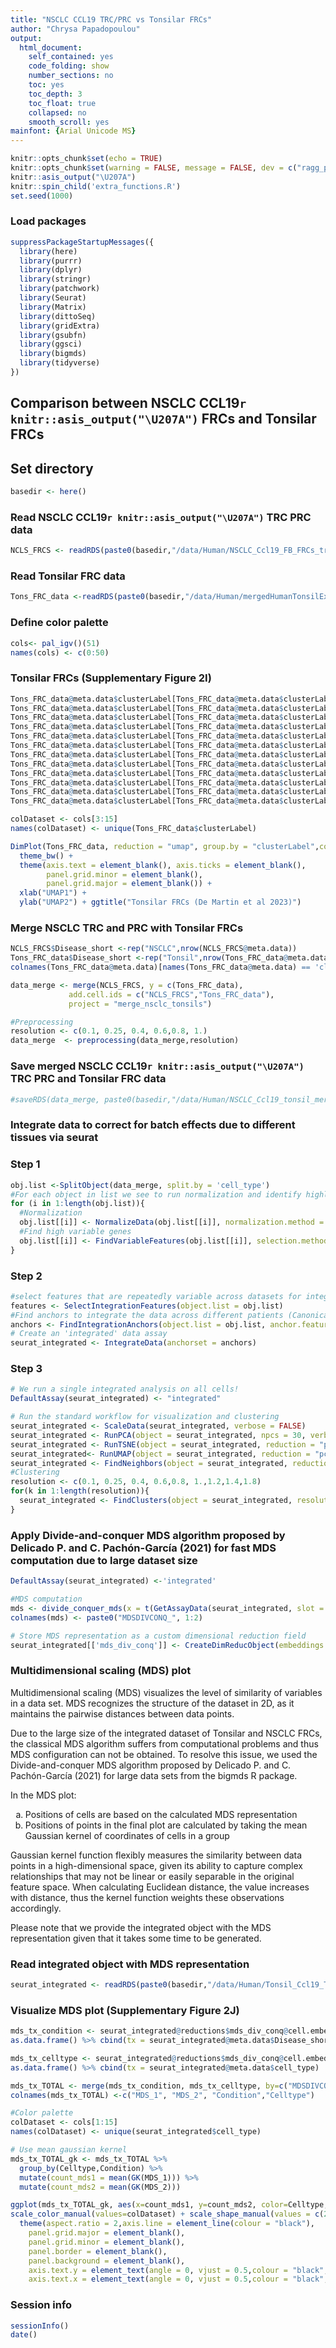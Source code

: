 ```yaml
---
title: "NSCLC CCL19 TRC/PRC vs Tonsilar FRCs"
author: "Chrysa Papadopoulou"
output:
  html_document:
    self_contained: yes
    code_folding: show
    number_sections: no
    toc: yes
    toc_depth: 3
    toc_float: true
    collapsed: no
    smooth_scroll: yes
mainfont: {Arial Unicode MS}
---
```


```r
knitr::opts_chunk$set(echo = TRUE)
knitr::opts_chunk$set(warning = FALSE, message = FALSE, dev = c("ragg_png", "cairo_pdf"))
knitr::asis_output("\U207A")
knitr::spin_child('extra_functions.R')
set.seed(1000)
```

### Load packages
```r
suppressPackageStartupMessages({
  library(here)
  library(purrr)
  library(dplyr)
  library(stringr)
  library(patchwork)
  library(Seurat)
  library(Matrix)
  library(dittoSeq)
  library(gridExtra)
  library(gsubfn)
  library(ggsci)
  library(bigmds)
  library(tidyverse)
})
```

## **Comparison between NSCLC CCL19`r knitr::asis_output("\U207A")` FRCs and Tonsilar FRCs**

## Set directory
```r
basedir <- here()
```

### Read NSCLC CCL19`r knitr::asis_output("\U207A")` TRC PRC data
```r
NCLS_FRCS <- readRDS(paste0(basedir,"/data/Human/NSCLC_Ccl19_FB_FRCs_trc_prc_final.rds"))
```

### Read Tonsilar FRC data
```r
Tons_FRC_data <-readRDS(paste0(basedir,"/data/Human/mergedHumanTonsilExtendedDataset_incAcuteTonsilitis_mapped_wocl11+12+14_seuratFRC.rds"))
```

### Define color palette
```r
cols<- pal_igv()(51)
names(cols) <- c(0:50)
```

### Tonsilar FRCs (Supplementary Figure 2I)
```r
Tons_FRC_data@meta.data$clusterLabel[Tons_FRC_data@meta.data$clusterLabel == "ACTA2+PRC_1"] <- paste0("ACTA2", expression("\U207A"),"PRC_1")
Tons_FRC_data@meta.data$clusterLabel[Tons_FRC_data@meta.data$clusterLabel == "ACTA2+PRC_2"] <- paste0("ACTA2", expression("\U207A"),"PRC_2")
Tons_FRC_data@meta.data$clusterLabel[Tons_FRC_data@meta.data$clusterLabel == "ACTA2+PRC_3"] <- paste0("ACTA2", expression("\U207A"),"PRC_3")
Tons_FRC_data@meta.data$clusterLabel[Tons_FRC_data@meta.data$clusterLabel == "ACTA2+PRC_4"] <- paste0("ACTA2", expression("\U207A"),"PRC_4")
Tons_FRC_data@meta.data$clusterLabel[Tons_FRC_data@meta.data$clusterLabel == "ACTA2+PRC_5"] <- paste0("ACTA2", expression("\U207A"),"PRC_5")
Tons_FRC_data@meta.data$clusterLabel[Tons_FRC_data@meta.data$clusterLabel == "FDC_6"] <- "FDC"
Tons_FRC_data@meta.data$clusterLabel[Tons_FRC_data@meta.data$clusterLabel == "PI16+RC_10"] <- paste0("PI16", expression("\U207A"),"RC_1")
Tons_FRC_data@meta.data$clusterLabel[Tons_FRC_data@meta.data$clusterLabel == "PI16+RC_11"] <- paste0("PI16", expression("\U207A"),"RC_2")
Tons_FRC_data@meta.data$clusterLabel[Tons_FRC_data@meta.data$clusterLabel == "PI16+RC_12"] <- paste0("PI16", expression("\U207A"),"RC_3")
Tons_FRC_data@meta.data$clusterLabel[Tons_FRC_data@meta.data$clusterLabel == "TRC_7"] <- "TRC_1"
Tons_FRC_data@meta.data$clusterLabel[Tons_FRC_data@meta.data$clusterLabel == "TRC_8"] <- "TRC_2"
Tons_FRC_data@meta.data$clusterLabel[Tons_FRC_data@meta.data$clusterLabel == "TRC_9"] <- "TRC_3"

colDataset <- cols[3:15]
names(colDataset) <- unique(Tons_FRC_data$clusterLabel)

DimPlot(Tons_FRC_data, reduction = "umap", group.by = "clusterLabel",cols=colDataset)+
  theme_bw() +
  theme(axis.text = element_blank(), axis.ticks = element_blank(), 
        panel.grid.minor = element_blank(),
        panel.grid.major = element_blank()) +
  xlab("UMAP1") +
  ylab("UMAP2") + ggtitle("Tonsilar FRCs (De Martin et al 2023)")
```

### Merge NSCLC TRC and PRC with Tonsilar FRCs
```r
NCLS_FRCS$Disease_short <-rep("NSCLC",nrow(NCLS_FRCS@meta.data))
Tons_FRC_data$Disease_short <-rep("Tonsil",nrow(Tons_FRC_data@meta.data))
colnames(Tons_FRC_data@meta.data)[names(Tons_FRC_data@meta.data) == 'clusterLabel'] <- 'cell_type'

data_merge <- merge(NCLS_FRCS, y = c(Tons_FRC_data),
             add.cell.ids = c("NCLS_FRCS","Tons_FRC_data"),
             project = "merge_nsclc_tonsils")

#Preprocessing
resolution <- c(0.1, 0.25, 0.4, 0.6,0.8, 1.)
data_merge  <- preprocessing(data_merge,resolution)
```


### Save merged NSCLC CCL19`r knitr::asis_output("\U207A")` TRC PRC and Tonsilar FRC data
```r
#saveRDS(data_merge, paste0(basedir,"/data/Human/NSCLC_Ccl19_tonsil_merged.rds"))
```


### **Integrate data to correct for batch effects due to different tissues via seurat**
### Step 1
```r
obj.list <-SplitObject(data_merge, split.by = 'cell_type')
#For each object in list we see to run normalization and identify highly variable features
for (i in 1:length(obj.list)){
  #Normalization
  obj.list[[i]] <- NormalizeData(obj.list[[i]], normalization.method = "LogNormalize", scale.factor = 10000) 
  #Find high variable genes
  obj.list[[i]] <- FindVariableFeatures(obj.list[[i]], selection.method = "vst", nfeatures = 2000)
}
```

### Step 2
```r
#select features that are repeatedly variable across datasets for integration
features <- SelectIntegrationFeatures(object.list = obj.list)
#Find anchors to integrate the data across different patients (Canonical correlation analysis)
anchors <- FindIntegrationAnchors(object.list = obj.list, anchor.features = features)
# Create an 'integrated' data assay
seurat_integrated <- IntegrateData(anchorset = anchors)
```

### Step 3
```r
# We run a single integrated analysis on all cells!
DefaultAssay(seurat_integrated) <- "integrated"

# Run the standard workflow for visualization and clustering
seurat_integrated <- ScaleData(seurat_integrated, verbose = FALSE)
seurat_integrated <- RunPCA(object = seurat_integrated, npcs = 30, verbose = FALSE,seed.use = 8734) 
seurat_integrated <- RunTSNE(object = seurat_integrated, reduction = "pca", dims = 1:20, seed.use = 8734)
seurat_integrated<- RunUMAP(object = seurat_integrated, reduction = "pca", dims = 1:20, seed.use = 8734)
seurat_integrated <- FindNeighbors(object = seurat_integrated, reduction = "pca", dims = 1:20, seed.use = 8734)
#Clustering 
resolution <- c(0.1, 0.25, 0.4, 0.6,0.8, 1.,1.2,1.4,1.8)
for(k in 1:length(resolution)){
  seurat_integrated <- FindClusters(object = seurat_integrated, resolution = resolution[k], random.seed = 8734)
}
```

### Apply Divide-and-conquer MDS algorithm proposed by Delicado P. and C. Pachón-García (2021) for fast MDS computation due to large dataset size
```r
DefaultAssay(seurat_integrated) <-'integrated'

#MDS computation
mds <- divide_conquer_mds(x = t(GetAssayData(seurat_integrated, slot = 'scale.data')), l = 200, c_points = 5 * 2, r = 2, n_cores = 1)$points
colnames(mds) <- paste0("MDSDIVCONQ_", 1:2)

# Store MDS representation as a custom dimensional reduction field
seurat_integrated[['mds_div_conq']] <- CreateDimReducObject(embeddings = mds, key = 'MDSDIVCONQ_', assay = DefaultAssay(seurat_integrated))
```

### Multidimensional scaling (MDS) plot 

Multidimensional scaling (MDS) visualizes the level of similarity of variables in a data set. MDS recognizes the structure of the dataset in 2D, as it maintains the pairwise distances between data points.

Due to the large size of the integrated dataset of Tonsilar and NSCLC FRCs, the classical MDS algorithm suffers from computational problems and thus MDS configuration can not be obtained. To resolve this issue, we used the Divide-and-conquer MDS algorithm proposed by Delicado P. and C. Pachón-García (2021) for large data sets from the bigmds R package. 

In the MDS plot:

a. Positions of cells are based on the calculated MDS representation 
b. Positions of points in the final plot are calculated by taking the mean Gaussian kernel of coordinates of cells in a group

Gaussian kernel function flexibly measures the similarity between data points in a high-dimensional space, given its ability to capture complex relationships that may not be linear or easily separable in the original feature space. When calculating Euclidean distance, the value increases with distance, thus the kernel function weights these observations accordingly. 

Please note that we provide the integrated object with the MDS representation given that it takes some time to be generated.

### Read integrated object with MDS representation 
```r
seurat_integrated <- readRDS(paste0(basedir,"/data/Human/Tonsil_Ccl19_TRC_PRC_final_mds.rds"))
```

### Visualize MDS plot (Supplementary Figure 2J)
```r
mds_tx_condition <- seurat_integrated@reductions$mds_div_conq@cell.embeddings %>% 
as.data.frame() %>% cbind(tx = seurat_integrated@meta.data$Disease_short)

mds_tx_celltype <- seurat_integrated@reductions$mds_div_conq@cell.embeddings %>% 
as.data.frame() %>% cbind(tx = seurat_integrated@meta.data$cell_type)

mds_tx_TOTAL <- merge(mds_tx_condition, mds_tx_celltype, by=c("MDSDIVCONQ_1", "MDSDIVCONQ_2"), all.x=T, all.y=T)
colnames(mds_tx_TOTAL) <-c("MDS_1", "MDS_2", "Condition","Celltype")

#Color palette
colDataset <- cols[1:15]
names(colDataset) <- unique(seurat_integrated$cell_type)

# Use mean gaussian kernel
mds_tx_TOTAL_gk <- mds_tx_TOTAL %>% 
  group_by(Celltype,Condition) %>% 
  mutate(count_mds1 = mean(GK(MDS_1))) %>%
  mutate(count_mds2 = mean(GK(MDS_2)))

ggplot(mds_tx_TOTAL_gk, aes(x=count_mds1, y=count_mds2, color=Celltype, shape = Condition)) + geom_point(stroke = 1.5) + ylab("MDS2") + xlab("MDS1") + coord_cartesian(xlim = c(0, max(mds_tx_TOTAL_gk$count_mds1,mds_tx_TOTAL_gk$count_mds2)), ylim = c(0, max(mds_tx_TOTAL_gk$count_mds1,mds_tx_TOTAL_gk$count_mds2)) ) +
scale_color_manual(values=colDataset) + scale_shape_manual(values = c(2, 3)) + 
  theme(aspect.ratio = 2,axis.line = element_line(colour = "black"),
    panel.grid.major = element_blank(),
    panel.grid.minor = element_blank(),
    panel.border = element_blank(),
    panel.background = element_blank(),
    axis.text.y = element_text(angle = 0, vjust = 0.5,colour = "black",size = 10),
    axis.text.x = element_text(angle = 0, vjust = 0.5,colour = "black",size = 10)) 
```

### Session info
```r
sessionInfo()
date()
```


